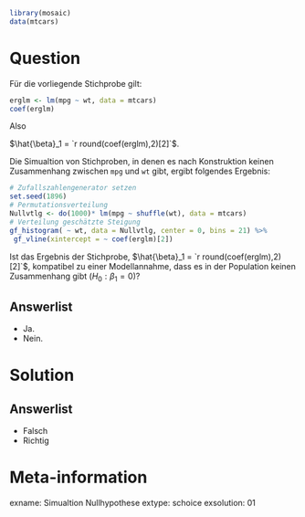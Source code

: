 ```r
library(mosaic)
data(mtcars)
```

Question
========

Für die vorliegende Stichprobe gilt:

```r
erglm <- lm(mpg ~ wt, data = mtcars)
coef(erglm)
```

Also 

$\hat{\beta}_1 = `r round(coef(erglm),2)[2]`$.

Die Simualtion von Stichproben, in denen es nach Konstruktion keinen Zusammenhang zwischen `mpg` und `wt` gibt, ergibt folgendes Ergebnis:

```r
# Zufallszahlengenerator setzen
set.seed(1896)
# Permutationsverteilung
Nullvtlg <- do(1000)* lm(mpg ~ shuffle(wt), data = mtcars)
# Verteilung geschätzte Steigung
gf_histogram( ~ wt, data = Nullvtlg, center = 0, bins = 21) %>%
 gf_vline(xintercept = ~ coef(erglm)[2]) 
```

Ist das Ergebnis der Stichprobe, $\hat{\beta}_1 = `r round(coef(erglm),2)[2]`$, kompatibel zu einer Modellannahme, dass es in der Population keinen Zusammenhang gibt ($H_0: \beta_1=0$)?

Answerlist
----------
* Ja.
* Nein.

Solution
========

Answerlist
----------
* Falsch
* Richtig


Meta-information
================
exname: Simualtion Nullhypothese
extype: schoice
exsolution: 01